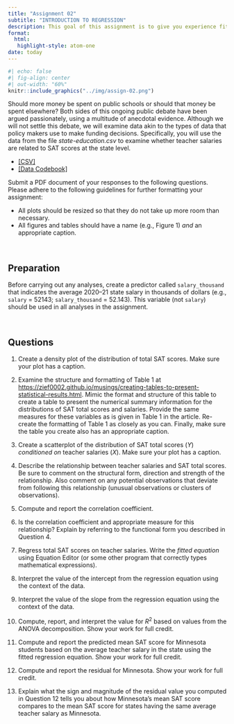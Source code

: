 ```yaml
---
title: "Assignment 02"
subtitle: "INTRODUCTION TO REGRESSION"
description: This goal of this assignment is to give you experience fitting and interpreting simple regression models. This assignment is worth 13 points. Each question is worth 1 point unless otherwise noted. <br /><br /> *Copyright EPSY 8251, 2024*
format:
  html:
   highlight-style: atom-one
date: today
---
```


```r
#| echo: false
#| fig-align: center
#| out-width: "60%"
knitr::include_graphics("../img/assign-02.png")
```


Should more money be spent on public schools or should that money be spent elsewhere? Both sides of this ongoing public debate have been argued passionately, using a multitude of anecdotal evidence. Although we will not settle this debate, we will examine data akin to the types of data that policy makers use to make funding decisions. Specifically, you will use the data from the file *state-education.csv* to examine whether teacher salaries are related to SAT scores at the state level.

- [[CSV]](https://raw.githubusercontent.com/zief0002/modeling/main/data/state-education.csv)
- [[Data Codebook]](https://zief0002.github.io/modeling/07-11-state-education.html)


Submit a PDF document of your responses to the following questions. Please adhere to the following guidelines for further formatting your assignment:

- All plots should be resized so that they do not take up more room than necessary. 
- All figures and tables should have a name (e.g., Figure 1) *and* an appropriate caption.

<br />


## Preparation

Before carrying out any analyses, create a predictor called `salary_thousand` that indicates the average 2020--21 state salary in thousands of dollars (e.g., `salary` = 52143; `salary_thousand` = 52.143). This variable (not `salary`) should be used in all analyses in the assignment.

<br />


## Questions

1. Create a density plot of the distribution of total SAT scores. Make sure your plot has a caption.

2. Examine the structure and formatting of Table 1 at <https://zief0002.github.io/musings/creating-tables-to-present-statistical-results.html>. Mimic the format and structure of this table to create a table to present the numerical summary information for the distributions of SAT total scores and salaries. Provide the same measures for these variables as is given in Table 1 in the article. Re-create the formatting of Table 1 as closely as you can. Finally, make sure the table you create also has an appropriate caption.

3. Create a scatterplot of the distribution of SAT total scores (*Y*) *conditioned on* teacher salaries (*X*). Make sure your plot has a caption.

4. Describe the relationship between teacher salaries and SAT total scores. Be sure to comment on the structural form, direction and strength of the relationship. Also comment on any potential observations that deviate from following this relationship (unusual observations or clusters of observations).

5. Compute and report the correlation coefficient.

6. Is the correlation coefficient and appropriate measure for this relationship? Explain by referring to the functional form you described in Question 4.

7. Regress total SAT scores on teacher salaries. Write the *fitted equation* using Equation Editor (or some other program that correctly types mathematical expressions).

8. Interpret the value of the intercept from the regression equation using the context of the data.

9. Interpret the value of the slope from the regression equation using the context of the data.

10. Compute, report, and interpret the value for $R^2$ based on values from the ANOVA decomposition. Show your work for full credit.

11. Compute and report the predicted mean SAT score for Minnesota students based on the average teacher salary in the state using the fitted regression equation. Show your work for full credit.

12. Compute and report the residual for Minnesota. Show your work for full credit.

13. Explain what the sign and magnitude of the residual value you computed in Question 12 tells you about how Minnesota's mean SAT score compares to the mean SAT score for states having the same average teacher salary as Minnesota.


<br />

